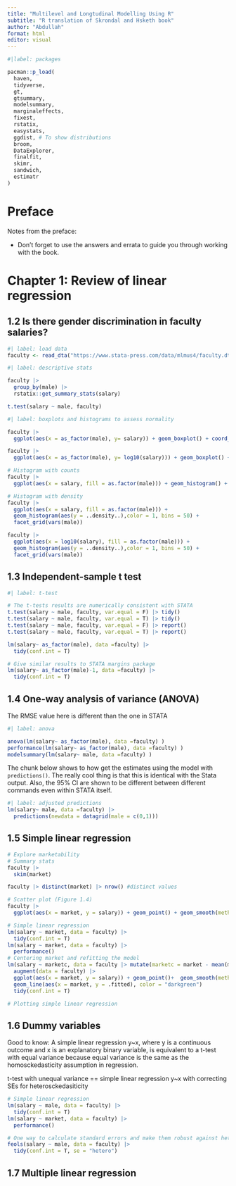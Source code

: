 ```yaml
---
title: "Multilevel and Longtudinal Modelling Using R"
subtitle: "R translation of Skrondal and Hsketh book"
author: "Abdullah"
format: html
editor: visual
---
```


```r
#|label: packages

pacman::p_load(
  haven,
  tidyverse,
  gt,
  gtsummary,
  modelsummary,
  marginaleffects,
  fixest,
  rstatix,
  easystats,
  ggdist, # To show distributions
  broom,
  DataExplorer,
  finalfit,
  skimr,
  sandwich,
  estimatr
)
```


# Preface

Notes from the preface:

-   Don't forget to use the answers and errata to guide you through working with the book.

# Chapter 1: Review of linear regression

## 1.2 Is there gender discrimination in faculty salaries?

```r
#| label: load data
faculty <- read_dta("https://www.stata-press.com/data/mlmus4/faculty.dta")
```


```r
#| label: descriptive stats 

faculty |> 
  group_by(male) |> 
  rstatix::get_summary_stats(salary)

t.test(salary ~ male, faculty)

```



```r
#| label: boxplots and histograms to assess normality

faculty |> 
  ggplot(aes(x = as_factor(male), y= salary)) + geom_boxplot() + coord_flip() + geom_jitter(width=0.25, alpha=0.5)

faculty |> 
  ggplot(aes(x = as_factor(male), y= log10(salary))) + geom_boxplot() + coord_flip() + geom_jitter(width=0.25, alpha=0.5)

# Histogram with counts
faculty |> 
  ggplot(aes(x = salary, fill = as.factor(male))) + geom_histogram() + facet_grid(vars(male))

# Histogram with density
faculty |> 
  ggplot(aes(x = salary, fill = as.factor(male))) + 
  geom_histogram(aes(y = ..density..),color = 1, bins = 50) + 
  facet_grid(vars(male))

faculty |> 
  ggplot(aes(x = log10(salary), fill = as.factor(male))) + 
  geom_histogram(aes(y = ..density..),color = 1, bins = 50) + 
  facet_grid(vars(male))
```

## 1.3 Independent-sample t test

```r
#| label: t-test

# The t-tests results are numerically consistent with STATA
t.test(salary ~ male, faculty, var.equal = F) |> tidy()
t.test(salary ~ male, faculty, var.equal = T) |> tidy()
t.test(salary ~ male, faculty, var.equal = F) |> report() 
t.test(salary ~ male, faculty, var.equal = T) |> report()

lm(salary~ as_factor(male), data =faculty) |> 
  tidy(conf.int = T)

# Give similar results to STATA margins package
lm(salary~ as_factor(male)-1, data =faculty) |> 
  tidy(conf.int = T)
```


## 1.4 One-way analysis of variance (ANOVA)
 The RMSE value here is different than the one in STATA
```r
#| label: anova

anova(lm(salary~ as_factor(male), data =faculty) )
performance(lm(salary~ as_factor(male), data =faculty) )
modelsummary(lm(salary~ male, data =faculty) )
```

The chunk below shows to how get the estimates using the model with `predictions()`. The really cool thing is that this is identical with the Stata output. Also, the 95% CI are shown to be different between different commands even within STATA itself.

```r
#| label: adjusted predictions
lm(salary~ male, data =faculty) |> 
  predictions(newdata = datagrid(male = c(0,1)))

```


## 1.5 Simple linear regression

```r
# Explore marketability
# Summary stats
faculty |> 
  skim(market)

faculty |> distinct(market) |> nrow() #distinct values

# Scatter plot (Figure 1.4)
faculty |> 
  ggplot(aes(x = market, y = salary)) + geom_point() + geom_smooth(method = "loess", se = F) + geom_smooth(method = "lm", color = "red", se = F)

# Simple linear regression
lm(salary ~ market, data = faculty) |> 
  tidy(conf.int = T)
lm(salary ~ market, data = faculty) |>
  performance()
# Centering market and refitting the model
lm(salary ~ marketc, data = faculty |> mutate(marketc = market - mean(market))) |> 
  augment(data = faculty) |> 
  ggplot(aes(x = market, y = salary)) + geom_point()+  geom_smooth(method = "lm", se = F) +
  geom_line(aes(x = market, y = .fitted), color = "darkgreen")
  tidy(conf.int = T)

# Plotting simple linear regression

```


## 1.6 Dummy variables

Good to know: A simple linear regression y~x, where y is a continuous outcome and x is an explanatory binary variable, is equivalent to a t-test with equal variance because equal variance is the same as the homosckedasticity assumption in regression.

t-test with unequal variance == simple linear regression y~x with correcting SEs for heterosckedasiticity

```r
# Simple linear regression
lm(salary ~ male, data = faculty) |> 
  tidy(conf.int = T)
lm(salary ~ market, data = faculty) |>
  performance()

# One way to calculate standard errors and make them robust against heteroskecdasitity (unequal variance)
feols(salary ~ male, data = faculty) |> 
  tidy(conf.int = T, se = "hetero")
```

## 1.7 Multiple linear regression

